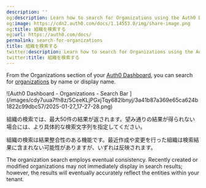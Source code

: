 ```yaml
---
description: ''
og:description: Learn how to search for Organizations using the Auth0 Dashboard.
og:image: https://cdn2.auth0.com/docs/1.14553.0/img/share-image.png
og:title: 組織を検索する
og:url: https://auth0.com/docs/
permalink: search-for-organizations
title: 組織を検索する
twitter:description: Learn how to search for Organizations using the Auth0 Dashboard.
twitter:title: 組織を検索する
---
```


From the Organizations section of your [Auth0 Dashboard](https://manage.auth0.com/#/organizations), you can search for [organizations](/docs/manage-users/organizations/organizations-overview) by name or display name.

<Frame>![Auth0 Dashboard - Organizations - Search Bar ](/images/cdy7uua7fh8z/5CeeKLjPGxjTqy682lbnyj/3a41b87a369e65ca624b1822c99dbc57/2025-01-27_17-27-28.png)</Frame>

組織の検索では、最大50件の結果が返されます。望み通りの結果が得られない場合には、より具体的な検索文字列を指定してください。

組織の検索は結果整合性のある機能です。最近作成や変更を行った組織は検索結果に含まれない可能性がありますが、いずれは反映されます。

<Warning>

The organization search employs eventual consistency. Recently created or modified organizations may not immediately display in search results; however, the results will eventually accurately reflect the entities within your tenant.

</Warning>